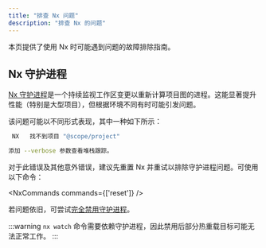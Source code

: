 ```yaml
---
title: "排查 Nx 问题"
description: "排查 Nx 的问题"
---
```





本页提供了使用 Nx 时可能遇到问题的故障排除指南。

## Nx 守护进程

[Nx 守护进程](https://nx.dev/docs/concepts/nx-daemon)是一个持续监视工作区变更以重新计算项目图的进程。这能显著提升性能（特别是大型项目），但根据环境不同有时可能引发问题。

该问题可能以不同形式表现，其中一种如下所示：

```bash
 NX   找不到项目 "@scope/project"

添加 --verbose 参数查看堆栈跟踪。
```

对于此错误及其他意外错误，建议先重置 Nx 并重试以排除守护进程问题。可使用以下命令：

<NxCommands commands={['reset']} />

若问题依旧，可尝试[完全禁用守护进程](https://nx.dev/docs/concepts/nx-daemon#turning-it-off)。

:::warning
`nx watch` 命令需要依赖守护进程，因此禁用后部分热重载目标可能无法正常工作。
:::